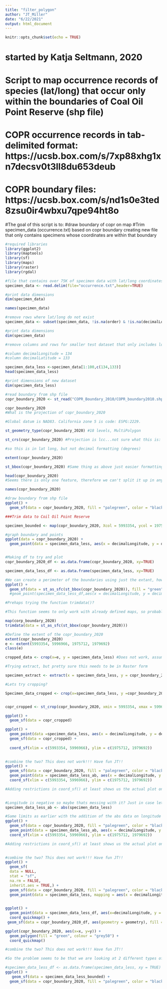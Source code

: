 ```yaml
---
title: "filter_polygon"
author: "JT_Miller"
date: "6/22/2021"
output: html_document
---
```


```r
knitr::opts_chunk$set(echo = TRUE)
```

# started by Katja Seltmann, 2020
# Script to map occurrence records of species (lat/long) that occur only within the boundaries of Coal Oil Point Reserve (shp file)
# COPR occurrence records in tab-delimited format: https://ucsb.box.com/s/7xp88xhg1xn7decsv0t3ll8du653deub
# COPR boundary files: https://ucsb.box.com/s/nd1s0e3ted8zsu0ir4wbxu7qpe94ht8o

#The goal of this script is to:
#draw boundary of copr on map
#Trim specimen_data (occurrence.txt) based on copr boundary creating new file that only contains specimens whose coordinates are within that boundary

```r
#required libraries
library(ggplot2)
library(maptools)
library(sf)
library(maps)
library(raster)
library(rgdal)

```


```r
#file that contains over 75K of specimen data with lat/long coordinates
specimen_data <- read.delim(file="occurrence.txt",header=TRUE)
```


```r
#print data dimensions
dim(specimen_data)

names(specimen_data)

```

```r
#remove rows where lat/long do not exist
specimen_data <- subset(specimen_data, !is.na(order) & !is.na(decimalLongitude) & !is.na(decimalLatitude))


```


```r
#print data dimensions
dim(specimen_data)


```


```r
#remove columns and rows for smaller test dataset that only includes long and lat, and limit to only 100 rows for testing

#column decimalLongitude = 134
#column decimalLatitude = 133

specimen_data_less <-specimen_data[1:100,c(134,133)]
head(specimen_data_less)

```


```r
#print dimensions of new dataset
dim(specimen_data_less)

```

```r
#read boundary from shp file
copr_boundary_2020 <- st_read("COPR_Boundary_2010/COPR_boundary2010.shp") #Vector type. 

copr_boundary_2020
#What is the projection of copr_boundary_2020

#Global datum is NAD83. California zone 5 is code: ESPG:2229. 

st_geometry_type(copr_boundary_2020) #18 levels, MultiPolygon

st_crs(copr_boundary_2020) #Projection is lcc...not sure what this is: https://en.wikipedia.org/wiki/Lambert_conformal_conic_projection 

#so this is in lat long, but not decimal formatting (degrees)

extent(copr_boundary_2020) 

st_bbox(copr_boundary_2020) #Same thing as above just easier formatting on the boundary edges. 

head(copr_boundary_2020)
#Seems there is only one feature, therefore we can't split it up in any meaningful way to look at individual parts. 

names(copr_boundary_2020)
```



```r
#draw boundary from shp file
ggplot() +
  geom_sf(data = copr_boundary_2020, fill = "palegreen", color = "black")


```
```r
###Trim data to Coil Oil Point Reserve 

specimen_bounded <- map(copr_boundary_2020, Xcol = 5993354, ycol = 1975712)
```



```r
#graph boundary and points
ggplot(data = copr_boundary_2020) +
  geom_point(data = specimen_data_less, aes(x = decimalLongitude, y = decimalLatitude), shape = 1)



```

```r
#Making df to try and plot
copr_boundary_2020_df <- as.data.frame(copr_boundary_2020, xy=TRUE)

specimen_data_less_df <- as.data.frame(specimen_data_less, xy=TRUE)
```

```r
#We can create a perimeter of the boundaries using just the extant, however this loses our other perimeter cutoffs, so probably unhelpful in the long run. 
ggplot() +
  geom_sf(data = st_as_sfc(st_bbox(copr_boundary_2020)), fill = "green", alpha = 0.2) 
  #geom_point(specimen_data_less_df,aes(x = decimalLongitude, y = decimalLatitude, shape= 1))
```
```r
#Prehaps trying the function trimdata()? 

#This function seems to only work with already defined maps, so probably not a sol'n 

map(corp_boundary_2020)
trimdata(data = st_as_sfc(st_bbox(copr_boundary_2020)))
```
```r
#Define the extent of the copr_boundary_2020
extent(copr_boundary_2020)
e <- extent(5993354, 5996966, 1975712, 1979692)
class(e)

cropped_data <- crop(x=e, y = specimen_data_less) #Does not work, assuming this is because both need to be Raster objects for the crop function to work on them. 
```

```r
#Trying extract, but pretty sure this needs to be in Raster form

specimen_extract <- extract(x = specimen_data_less, y = copr_boundary_2020, df = TRUE)
```



```r
#Lets try cropping?

Specimen_data_cropped <- crop(x=specimen_data_less, y =copr_boundary_2020) #Cropping wont work. Needs to be Raster?


copr_cropped <- st_crop(copr_boundary_2020, xmin = 5993354, xmax = 5996966, ymin = 1975712, ymax = 1979692 )

ggplot() +
  geom_sf(data = copr_cropped)
```
```r
ggplot() +
  geom_point(data =specimen_data_less, aes(x = decimalLongitude, y = decimalLatitude), shape = 1) +
  geom_sf(data = copr_cropped) +
  
  coord_sf(xlim = c(5993354, 5996966), ylim = c(1975712, 1979692))
 
```


```r
#combine the two? This does not work!!! Have fun JT!!
ggplot() +
  geom_sf(data = copr_boundary_2020, fill = "palegreen", color = "black") +
  geom_point(data = specimen_data_less_ab, aes(x = decimalLongitude, y = decimalLatitude), shape = 1) +
  coord_sf(xlim = c(5993354, 5996966), ylim = c(1975712, 1979692))

#Adding restrictions in coord_sf() at least shows us the actual plot once again, however we still arent seeing the points... 
  
```

```r
#Longitude is negative so maybe thats messing with it? Just in case lets abs to see what the graph gives us 
specimen_data_less_ab <- abs(specimen_data_less)
```




```r
#Same limits as earlier with the addition of the abs data on longitude 
ggplot() +
  geom_sf(data = copr_boundary_2020, fill = "palegreen", color = "black") +
  geom_point(data = specimen_data_less_ab, aes(x = decimalLongitude, y = decimalLatitude), shape = 1) +
  coord_sf(xlim = c(5993354, 5996966), ylim = c(1975712, 1979692))

#Adding restrictions in coord_sf() at least shows us the actual plot once again, however we still arent seeing the points... 
  
```



```r
#combine the two? This does not work!!! Have fun JT!!
ggplot() + 
  geom_sf(
  data = NULL,
  stat = "sf",
  na.rm = FALSE,
  inherit.aes = TRUE,) + 
  geom_sf(data = copr_boundary_2020, fill = "palegreen", color = "black") +
  geom_point(data = specimen_data_less, mapping = aes(x = decimalLongitude, y = decimalLatitude), colour = "red") 
  
```
```r
ggplot() +
  geom_point(data = specimen_data_less_df, aes(x=decimalLongitude, y = decimalLatitude), shape = 1) +
  coord_quickmap() + 
 geom_sf(data = copr_boundary_2020_df, aes(geometry = geometry), fill = "palegreen", color = "black")
```


```r
ggplot(copr_boundary_2020, aes(x=x, y=y)) +
  geom_polygon(fill = "green", colour = "grey50") +
  coord_quickmap()
```









```r
#combine the two? This does not work!!! Have fun JT!!

#So the problem seems to be that we are looking at 2 different types of lat/long coordinates. One is in degrees and the other in full integers. We need to convert one to the other in order for the points to show up on the graph. 

#specimen_data_less_df <- as.data.frame(specimen_data_less, xy = TRUE) #Worth a shot
ggplot() +
   geom_sf(data = specimen_data_less_bounded) +
  geom_sf(data = copr_boundary_2020, fill = "palegreen", color = "black") 
  
```

  



     

  




  



